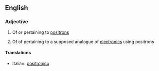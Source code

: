 ==English==

===Adjective===
{{wikipedia|positronic brain}}
{{en-adj|-}}

# Of or pertaining to [[positron]]s
#{{scifi}} Of of pertaining to a supposed analogue of [[electronic]]s using positrons

====Translations====
{{top}}
*Italian: [[positronico]]
{{mid}}

{{bottom}}
